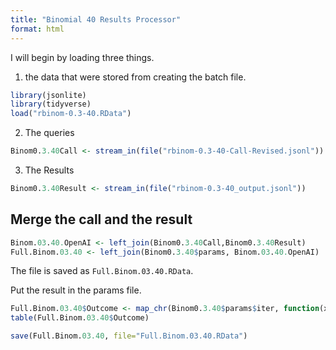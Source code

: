 ```yaml
---
title: "Binomial 40 Results Processor"
format: html
---
```


I will begin by loading three things.  

1. the data that were stored from creating the batch file.

```r
library(jsonlite)
library(tidyverse)
load("rbinom-0.3-40.RData")
```

2. The queries

```r
Binom0.3.40Call <- stream_in(file("rbinom-0.3-40-Call-Revised.jsonl"))
```

3. The Results

```r
Binom0.3.40Result <- stream_in(file("rbinom-0.3-40_output.jsonl"))
```

## Merge the call and the result

```r
Binom.03.40.OpenAI <- left_join(Binom0.3.40Call,Binom0.3.40Result)
Full.Binom.03.40 <- left_join(Binom0.3.40$params, Binom.03.40.OpenAI)
```

The file is saved as `Full.Binom.03.40.RData`.

Put the result in the params file.

```r
Full.Binom.03.40$Outcome <- map_chr(Binom0.3.40$params$iter, function(x) { unlist(Binom0.3.40Result$response$body$choices[[x]][[2]][2]) })
table(Full.Binom.03.40$Outcome)
```

```r
save(Full.Binom.03.40, file="Full.Binom.03.40.RData")
```


